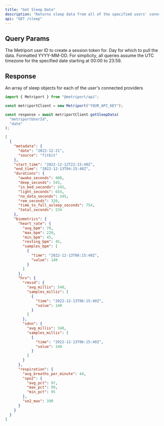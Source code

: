 ```yaml
---
title: "Get Sleep Data"
description: "Returns sleep data from all of the specified users' connected providers."
api: "GET /sleep"
---
```


## Query Params

<ParamField query="userId" type="string" required>
  The Metriport user ID to create a session token for.
</ParamField>

<ParamField query="date" type="string" required>
  Day for which to pull the data. Formatted YYYY-MM-DD.

  <Info>
    For simplicity, all queries assume the UTC timezone for the specified date
    starting at 00:00 to 23:59.
  </Info>
</ParamField>

## Response

<ResponseField name="sleep" type="Sleep[]">
  An array of sleep objects for each of the user's connected providers
</ResponseField>

<ResponseExample>

```javascript Metriport SDK
import { Metriport } from "@metriport/api";

const metriportClient = new Metriport("YOUR_API_KEY");

const response = await metriportClient.getSleepData(
  "metriportUserId",
  "date"
);
```

</ResponseExample>

```json
[
  {
    "metadata": {
      "date": "2022-12-21",
      "source": "fitbit"
    },
    "start_time": "2022-12-12T22:15:40Z",
    "end_time": "2022-12-13T04:15:40Z",
    "durations": {
      "awake_seconds": 400,
      "deep_seconds": 543,
      "in_bed_seconds": 245,
      "light_seconds": 654,
      "no_data_seconds": 345,
      "rem_seconds": 320,
      "time_to_fall_asleep_seconds": 754,
      "total_seconds": 234
    },
    "biometrics": {
      "heart_rate": {
        "avg_bpm": 70,
        "max_bpm": 220,
        "min_bpm": 45,
        "resting_bpm": 45,
        "samples_bpm": [
          {
            "time": "2022-12-13T06:15:40Z",
            "value": 140
          }
        ]
      },
      "hrv": {
        "rmssd": {
          "avg_millis": 540,
          "samples_millis": [
            {
              "time": "2022-12-13T06:15:40Z",
              "value": 140
            }
          ]
        },
        "sdnn": {
          "avg_millis": 340,
          "samples_millis": [
            {
              "time": "2022-12-13T06:15:40Z",
              "value": 140
            }
          ]
        }
      },
      "respiration": {
        "avg_breaths_per_minute": 44,
        "spo2": {
          "avg_pct": 97,
          "max_pct": 99,
          "min_pct": 95
        },
        "vo2_max": 390
      }
    }
  }
]
```

